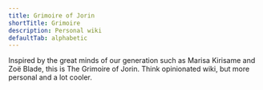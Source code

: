 ```yaml
---
title: Grimoire of Jorin
shortTitle: Grimoire
description: Personal wiki
defaultTab: alphabetic
---
```



Inspired by the great minds of our generation such as <ExtLink
href="https://en.touhouwiki.net/wiki/The_Grimoire_of_Marisa"
lang="en-US">Marisa Kirisame</ExtLink> and <ExtLink
href="https://notebook.zoeblade.com/" lang="en-GB">Zoë Blade</ExtLink>, this is
The Grimoire of Jorin. Think opinionated wiki, but more personal and a lot
cooler.
